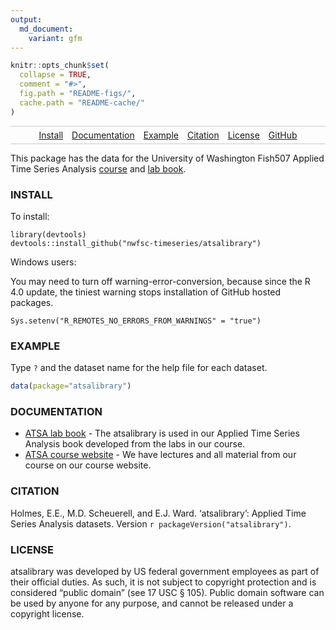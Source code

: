 ```yaml
---
output:
  md_document:
    variant: gfm
---
```


```r
knitr::opts_chunk$set(
  collapse = TRUE,
  comment = "#>",
  fig.path = "README-figs/",
  cache.path = "README-cache/"
)
```

<link rel="shortcut icon" href="favicon.ico" type="image/x-icon">

<style>
.nav{
    border:1px solid #ccc;
    border-width:1px 0;
    list-style:none;
    margin:0;
    padding:0;
    text-align:center;
}
.nav li{
    display:inline-block;
}
.nav a{
    display:inline-block;
    padding:5px;
}
</style>

<ul class="nav">
  <li><a href="#install">Install</a></li>
  <li><a href="#documentation">Documentation</a></li>
  <li><a href="#example">Example</a></li>
  <li><a href="#citation">Citation</a></li>
  <li><a href="#license">License</a></li>
  <li><a href="https://github.com/nwfsc-timeseries/atsalibrary">GitHub</a></li>
</ul>

This package has the data for the University of Washington Fish507 Applied Time Series Analysis [course](https://nwfsc-timeseries.github.io/atsa) and [lab book](https://nwfsc-timeseries.github.io/atsa-labs).


### INSTALL {#install}

To install:
```
library(devtools)
devtools::install_github("nwfsc-timeseries/atsalibrary")
```

Windows users:

You may need to turn off warning-error-conversion, because since the R 4.0 update, the tiniest warning stops installation of GitHub hosted packages.
```
Sys.setenv("R_REMOTES_NO_ERRORS_FROM_WARNINGS" = "true")
```

### EXAMPLE {#example}

Type `?` and the dataset name for the help file for each dataset.

```r
data(package="atsalibrary")
```

### DOCUMENTATION {#documentation}

- [ATSA lab book](https://nwfsc-timeseries.github.io/atsa-labs/) - The atsalibrary is used in our Applied Time Series Analysis book developed from the labs in our course.
- [ATSA course website](https://nwfsc-timeseries.github.io/atsa/) - We have lectures and all material from our course on our course website.

### CITATION {#citation}

Holmes, E.E., M.D. Scheuerell, and E.J. Ward. 'atsalibrary': Applied Time Series Analysis datasets. Version `r packageVersion("atsalibrary")`.

### LICENSE {#license}

atsalibrary was developed by US federal government employees as part of their official duties. As such, it is not subject to copyright protection and is considered “public domain” (see 17 USC § 105). Public domain software can be used by anyone for any purpose, and cannot be released under a copyright license.